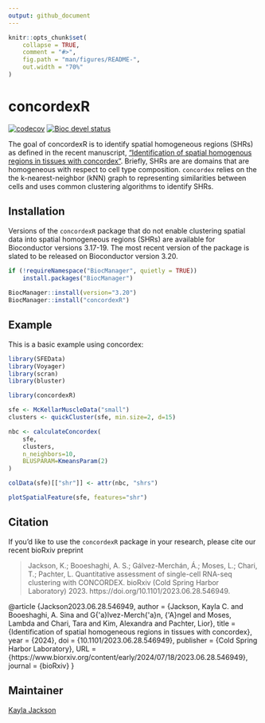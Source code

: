 ```yaml
---
output: github_document
---
```


<!-- README.md is generated from README.Rmd. Please edit that file -->

```r
knitr::opts_chunk$set(
    collapse = TRUE,
    comment = "#>",
    fig.path = "man/figures/README-",
    out.width = "70%"
)
```

# concordexR

<!-- badges: start -->
[![codecov](https://codecov.io/gh/pachterlab/concordexR/branch/main/graph/badge.svg?token=FSASJPR4T5)](https://codecov.io/gh/pachterlab/concordexR)
[![Bioc devel status](http://www.bioconductor.org/shields/build/devel/bioc/concordexR.svg)](https://bioconductor.org/checkResults/devel/bioc-LATEST/concordexR)
<!-- badges: end -->


The goal of concordexR is to identify spatial homogeneous regions (SHRs) as 
defined in the recent manuscript, ["Identification of spatial homogenous regions in tissues with concordex"](https://doi.org/10.1101/2023.06.28.546949). Briefly, SHRs are are 
domains that are homogeneous with respect to cell type composition. `concordex` 
relies on the the k-nearest-neighbor (kNN) graph to representing similarities 
between cells and uses common clustering algorithms to identify SHRs.

## Installation

Versions of the `concordexR` package that do not enable clustering spatial data
into spatial homogeneous regions (SHRs) are available for Bioconductor versions
3.17-19. The most recent version of the package is slated to be released on 
Bioconductor version 3.20. 

```r
if (!requireNamespace("BiocManager", quietly = TRUE))
    install.packages("BiocManager")
    
BiocManager::install(version="3.20")
BiocManager::install("concordexR")
```

## Example

This is a basic example using concordex:

```r
library(SFEData)
library(Voyager)
library(scran)
library(bluster)

library(concordexR)
```

```r
sfe <- McKellarMuscleData("small")
clusters <- quickCluster(sfe, min.size=2, d=15)
```

```r
nbc <- calculateConcordex(
    sfe,
    clusters,
    n_neighbors=10,
    BLUSPARAM=KmeansParam(2)
)

colData(sfe)[["shr"]] <- attr(nbc, "shrs")
```

```r
plotSpatialFeature(sfe, features="shr")
```

## Citation

If you'd like to use the `concordexR` package in your research, please cite our
recent bioRxiv preprint

>  Jackson, K.; Booeshaghi, A. S.; Gálvez-Merchán, Á.; Moses, L.; Chari, T.; Pachter, L. Quantitative assessment of single-cell RNA-seq clustering with CONCORDEX. bioRxiv (Cold Spring Harbor Laboratory) 2023. https://doi.org/10.1101/2023.06.28.546949.

   @article {Jackson2023.06.28.546949,
        author = {Jackson, Kayla C. and Booeshaghi, A. Sina and G{\'a}lvez-Merch{\'a}n, {\'A}ngel and Moses, Lambda                 and Chari, Tara and Kim, Alexandra and Pachter, Lior},
	    title = {Identification of spatial homogeneous regions in tissues with concordex},
	    year = {2024},
	    doi = {10.1101/2023.06.28.546949},
	    publisher = {Cold Spring Harbor Laboratory},
	    URL = {https://www.biorxiv.org/content/early/2024/07/18/2023.06.28.546949},
	    journal = {bioRxiv}
    }
    
## Maintainer

[Kayla Jackson](https://github.com/kayla-jackson)
